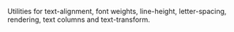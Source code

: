 
Utilities for text-alignment, font weights, line-height, letter-spacing, rendering, text columns and text-transform.

<Snippet component={Typography} snippet={snippet} />